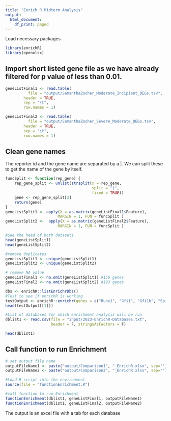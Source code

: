 ---
title: "Enrich R Midterm Analysis"
output:
  html_document:
    df_print: paged
---

Load necessary packages
```{r}
library(enrichR)
library(openxlsx)
```
## Import short listed gene file as we have already filtered for p value of less than 0.01. 
```{r}
geneListFinal1 <- read.table(
          file = "output/SamanthaZocher_Moderate_Incipient_DEGs.tsv",
        header = TRUE,
        sep = "\t",
        row.names = 1)

geneListFinal2 <- read.table(
          file = "output/SamanthaZocher_Severe_Moderate_DEGs.tsv",
        header = TRUE,
        sep = "\t",
        row.names = 1)
```

## Clean gene names
The reporter id and the gene name are separated by a |. We can split these to get the name of the gene by itself.
```{r}
funcSplit <- function(rep_gene) {
    rep_gene_split <- unlist(strsplit(x = rep_gene, 
                                      split = "|", 
                                      fixed = TRUE))
    gene <- rep_gene_split[2]
    return(gene)
}
geneListSplit1 <- apply(X = as.matrix(geneListFinal1$Feature), 
                       MARGIN = 1, FUN = funcSplit )
geneListSplit2 <-  apply(X = as.matrix(geneListFinal2$Feature), 
                       MARGIN = 1, FUN = funcSplit )

#See the head of both datasets
head(geneListSplit1) 
head(geneListSplit2)
```

```{r}
#remove duplicates
geneListSplit1 <- unique(geneListSplit1)
geneListSplit2 <- unique(geneListSplit2)

# remove NA value
geneListFinal1 <- na.omit(geneListSplit1) #156 genes
geneListFinal2 <- na.omit(geneListSplit2) #193 genes

```

```{r}
dbs <- enrichR::listEnrichrDbs()  
#Test to see if enrichR is working
testOutput <- enrichR::enrichr(genes = c("Runx1", "Gfi1", "Gfi1b", "Spi1", "Gata1", "Kdr"), databases = "KEGG_2021_Human")
head(testOutput[[1]])

#List of databases for which enrichment analysis will be run
dblist1 <- read.csv(file = "input/2023-EnrichR-Databases.txt", 
                    header = F, stringsAsFactors = F)

head(dblist1)
```
## Call function to run Enrichment
```{r}
# set output file name
outputFileName1 <- paste("output/Comparison1", "_EnrichR.xlsx", sep="")
outputFileName2 <- paste("output/Comparison2", "_EnrichR.xlsx", sep="")

#Load R script into the environment
source(file = "functionEnrichment.R") 

#call function to run Enrichment
functionEnrichment(dblist1, geneListFinal1, outputFileName1)
functionEnrichment(dblist1, geneListFinal2, outputFileName2)

```
The output is an excel file with a tab for each database
